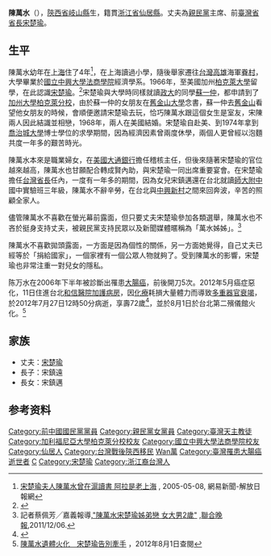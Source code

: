 {{Infobox Officeholder
| name = 陳萬水
| image name =
| width = 180
| now = 
| period = 
| Sex = 女
| date of birth = 1940年11月
| date of death =  {{death date and age|2012|7|27|1940|11|0}}
| nationality = {{ROC}}
| place of birth = {{ROC-1928}}[[陝西省_(中華民國)|陝西省]][[岐山縣|岐山縣]]
| place of death = {{ROC|臺北市}}[[北投區|北投區]][[和信醫院|和信醫院]]
| party = {{PFP}}
| spouse = {{marriage|[[宋楚瑜|宋楚瑜]]|1968|2012|reason=s}}
| children = [[宋鎮遠|宋鎮遠]]（子）<br/>[[宋鎮邁|宋鎮邁]]（女）
| 信仰 = [[天主教|天主教]]
| 死因 = [[大腸癌|大腸癌]]
| 墓地 = 
| education = [[國立中興大學法商學院|國立中興大學法商學院]]經濟學系<br/>美國[[加州柏克萊大學|加州柏克萊大學]]理工經濟管理碩士
|昵称=万水姐姐
| module = {{Infobox Chinese|child=yes|hide=no
| t = 陳萬水
| s = 陈万水
| p = Chén Wànshuǐ
| poj = Tân Bān-súi
| phfs = }}
}}

'''陳萬水'''（{{bd|1940年|11月|2012年|7月27日|catIdx=Chen陳}}），[[陝西省_(中華民國)|陝西省]][[岐山縣|岐山縣]]生，籍貫[[浙江省|浙江省]][[仙居縣|仙居縣]]。丈夫為[[親民黨|親民黨]]主席、前[[臺灣省省長|臺灣省省長]][[宋楚瑜|宋楚瑜]]。

==生平==
陳萬水幼年在[[上海市_(中華民國)|上海]]住了4年<ref>[http://news.163.com/05/0508/13/1J8257SH0001124T.html 宋楚瑜夫人陳萬水曾在滬讀書 阿拉是老上海] {{Wayback|url=http://news.163.com/05/0508/13/1J8257SH0001124T.html |date=20160126194358 }}, 2005-05-08, 網易新聞-解放日報網</REF>，在上海讀過小學，隨後舉家遷往[[台灣|台灣]][[高雄|高雄]]海軍[[眷村|眷村]]，大學畢業於[[國立中興大學法商學院|國立中興大學法商學院]]經濟學系。1966年，至美國加州[[柏克萊大學|柏克萊大學]]留學，在此認識[[宋楚瑜|宋楚瑜]]。<ref>{{Cite web |url=http://www.southcn.com/news/hktwma/zhuanti/scyfw/sqr/200505040330.htm |title=宋楚瑜与夫人陈万水 |access-date=2011-07-29 |archive-date=2018-04-05 |archive-url=https://web.archive.org/web/20180405220053/http://www.southcn.com/news/hktwma/zhuanti/scyfw/sqr/200505040330.htm |dead-url=no }}</ref>宋楚瑜與大學時同樣就讀[[政大|政大]]的同學[[蘇一仲|蘇一仲]]，都申請到了[[加州大學柏克萊分校|加州大學柏克萊分校]]，由於蘇一仲的女朋友在[[舊金山大學|舊金山大學]]念書，蘇一仲去[[舊金山|舊金山]]看望他女朋友的時候，會順便邀請宋楚瑜去玩，恰巧陳萬水跟這個女生是室友，宋陳兩人因此結識並相戀，1968年，兩人在美國結婚。宋楚瑜自赴美、到1974年拿到[[喬治城大學|喬治城大學]]博士學位的求學期間，因為經濟因素曾兩度休學，兩個人更曾經以泡麵共度一年多的艱苦時光。

陳萬水本來是職業婦女，在[[美國大通銀行|美國大通銀行]]擔任稽核主任，但後來隨著宋楚瑜的官位越來越高，陳萬水也甘願配合轉成賢內助，與宋楚瑜一同出席重要宴會。在宋楚瑜擔任[[台灣省長|台灣省長]]任內，一度有一年多的期間，因為女兒宋鎮邁還在台北就讀[[國立臺灣師範大學附屬高級中學|師大附中]]國中實驗班三年級，陳萬水不辭辛勞，在台北與[[中興新村|中興新村]]之間來回奔波，辛苦的照顧全家人。

儘管陳萬水不喜歡在螢光幕前露面，但只要丈夫宋楚瑜參加各類選舉，陳萬水也不吝於挺身支持丈夫，被親民黨支持民眾以及新聞媒體暱稱為「萬水姊姊」。<ref>記者蔡佩芳╱嘉義報導,[http://mag.udn.com/mag/people/storypage.jsp?f_MAIN_ID=183&f_SUB_ID=5365&f_ART_ID=388966 "陳萬水宋楚瑜姊弟戀 女大男2歲"] {{Wayback|url=http://mag.udn.com/mag/people/storypage.jsp?f_MAIN_ID=183&f_SUB_ID=5365&f_ART_ID=388966 |date=20141006101334 }},[[聯合報|聯合晚報]],2011/12/06.</ref>

陳萬水不喜歡拋頭露面，一方面是因為個性的關係，另一方面她覺得，自己丈夫已經等於「捐給國家」，一個家裡有一個公眾人物就夠了。受到陳萬水的影響，宋楚瑜也非常注重一對兒女的隱私。

陈万水在2006年下半年被診斷出罹患[[大腸癌|大腸癌]]，前後開刀5次。2012年5月癌症惡化，11日住進台北[[和信醫院|和信醫院]][[加護病房|加護病房]]，因[[化学疗法|化療]]耗損大量體力而導致[[多重器官衰竭|多重器官衰竭]]，於2012年7月27日12時50分病逝，享壽72歲<ref>{{Cite web |url=http://www.appledaily.com.tw/realtimenews/article/politics/20120727/134563 |title=陳萬水病逝　親民黨：不設靈堂不辦公祭 |access-date=2012-07-27 |archive-date=2016-11-21 |archive-url=https://web.archive.org/web/20161121234440/http://www.appledaily.com.tw/realtimenews/article/politics/20120727/134563 |dead-url=no }}</ref>，並於8月1日於台北第二殯儀館火化。<ref>[http://tw.news.yahoo.com/%E9%99%B3%E8%90%AC%E6%B0%B4%E9%81%BA%E9%AB%94%E7%81%AB%E5%8C%96-%E5%AE%8B%E6%A5%9A%E7%91%9C%E5%91%8A%E5%88%A5%E7%89%BD%E6%89%8B-082154723.html 陳萬水遺體火化　宋楚瑜告別牽手] {{Wayback|url=http://tw.news.yahoo.com/%E9%99%B3%E8%90%AC%E6%B0%B4%E9%81%BA%E9%AB%94%E7%81%AB%E5%8C%96-%E5%AE%8B%E6%A5%9A%E7%91%9C%E5%91%8A%E5%88%A5%E7%89%BD%E6%89%8B-082154723.html |date=20161227131603 }}，2012年8月1日查閱</ref>

==家族==
*丈夫：[[宋楚瑜|宋楚瑜]]
*長子：宋鎮遠
*長女：宋鎮邁

==参考资料==
{{reflist|2}}

{{宋楚瑜}}
{{DEFAULTSORT:Chen陳}}
[[Category:前中國國民黨黨員|Category:前中國國民黨黨員]]
[[Category:親民黨女黨員|Category:親民黨女黨員]]
[[Category:臺灣天主教徒|Category:臺灣天主教徒]]
[[Category:加利福尼亞大學柏克萊分校校友|Category:加利福尼亞大學柏克萊分校校友]]
[[Category:國立中興大學法商學院校友|Category:國立中興大學法商學院校友]]
[[Category:仙居人|Category:仙居人]]
[[Category:台灣戰後陝西移民|Category:台灣戰後陝西移民]]
[[Category:陳姓|Wan萬]]
[[Category:臺灣罹患大腸癌逝世者|Category:臺灣罹患大腸癌逝世者]]
[[Category:中华民国政治人物配偶|C]]
[[Category:宋楚瑜|Category:宋楚瑜]]
[[Category:浙江裔台灣人|Category:浙江裔台灣人]]
